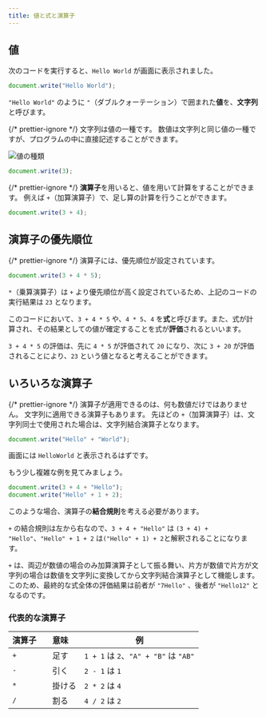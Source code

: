 ```yaml
---
title: 値と式と演算子
---
```


## <Term>値</Term>

次のコードを実行すると、`Hello World` が画面に表示されました。

```javascript title="script.js"
document.write("Hello World");
```

`"Hello World"` のように `"`（ダブルクォーテーション）で囲まれた<Term>**値**</Term>を、<Term>**文字列**</Term>と呼びます。

{/* prettier-ignore */}
<Term>文字列</Term>は<Term>値</Term>の一種です。
<Term type="javascriptNumber">数値</Term>は<Term>文字列</Term>と同じ<Term>値</Term>の一種ですが、プログラムの中に直接記述することができます。

![値の種類](./value-types.drawio.svg)

```javascript title="script.js"
document.write(3);
```

{/* prettier-ignore */}
<Term>**演算子**</Term>を用いると、<Term>値</Term>を用いて計算をすることができます。
例えば `+`（加算<Term>演算子</Term>）で、足し算の計算を行うことができます。

```javascript title="script.js"
document.write(3 + 4);
```

## <Term>演算子</Term>の<Term type="javascriptOperatorPriority">優先順位</Term>

{/* prettier-ignore */}
<Term>演算子</Term>には、<Term type="javascriptOperatorPriority">優先順位</Term>が設定されています。

```javascript title="script.js"
document.write(3 + 4 * 5);
```

`*`（乗算<Term>演算子</Term>）は `+` より<Term type="javascriptOperatorPriority">優先順位</Term>が高く設定されているため、上記のコードの実行結果は `23` となります。

このコードにおいて、`3 + 4 * 5` や、`4 * 5`、`4` を<Term>**式**</Term>と呼びます。また、<Term>式</Term>が計算され、その結果としての<Term>値</Term>が確定することを式が<Term>**評価**</Term>されるといいます。

`3 + 4 * 5` の<Term>評価</Term>は、先に `4 * 5` が<Term>評価</Term>されて `20` になり、次に `3 + 20` が<Term>評価</Term>されることにより、`23` という<Term>値</Term>となると考えることができます。

## いろいろな<Term>演算子</Term>

{/* prettier-ignore */}
<Term>演算子</Term>が適用できるのは、何も<Term type="javascriptNumber">数値</Term>だけではありません。
<Term>文字列</Term>に適用できる<Term>演算子</Term>もあります。 
先ほどの `+`（加算<Term>演算子</Term>）は、<Term>文字列</Term>同士で使用された場合は、<Term>文字列</Term>結合<Term>演算子</Term>となります。

```javascript title="script.js"
document.write("Hello" + "World");
```

画面には `HelloWorld` と表示されるはずです。

もう少し複雑な例を見てみましょう。

```javascript title="script.js"
document.write(3 + 4 + "Hello");
document.write("Hello" + 1 + 2);
```

このような場合、<Term>演算子</Term>の**結合規則**を考える必要があります。

`+` の結合規則は左から右なので、`3 + 4 + "Hello"` は `(3 + 4) + "Hello"`、`"Hello" + 1 + 2` は`("Hello" + 1) + 2`と解釈されることになります。

`+` は、両辺が<Term type="javascriptNumber">数値</Term>の場合のみ加算<Term>演算子</Term>として振る舞い、片方が<Term type="javascriptNumber">数値</Term>で片方が<Term>文字列</Term>の場合は<Term type="javascriptNumber">数値</Term>を<Term>文字列</Term>に変換してから<Term>文字列</Term>結合<Term>演算子</Term>として機能します。このため、最終的な<Term>式</Term>全体の<Term>評価</Term>結果は前者が `"7Hello"` 、後者が `"Hello12"` となるのです。

### 代表的な演算子

| 演算子 | 意味     | 例                                    |
| ------ | -------- | ------------------------------------- |
| `+`    | 　足す   | `1 + 1` は `2`、`"A" + "B"` は `"AB"` |
| `-`    | 　引く   | `2 - 1` は `1`                        |
| `*`    | 　掛ける | `2 * 2` は `4`                        |
| `/`    | 　割る   | `4 / 2` は `2`                        |
